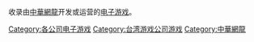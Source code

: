 收录由[[中華網龍|中華網龍]]开发或运营的[[电子游戏|电子游戏]]。
{{DEFAULTSORT:Chinesegamer International Corp.}}
[[Category:各公司电子游戏|Category:各公司电子游戏]]
[[Category:台湾游戏公司游戏|Category:台湾游戏公司游戏]]
[[Category:中華網龍|Category:中華網龍]]